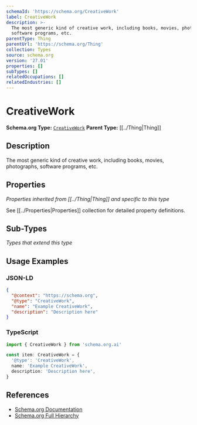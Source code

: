 ```yaml
---
schemaId: 'https://schema.org/CreativeWork'
label: CreativeWork
description: >-
  The most generic kind of creative work, including books, movies, photographs,
  software programs, etc.
parentType: Thing
parentUrl: 'https://schema.org/Thing'
collection: Types
source: schema.org
version: '27.01'
properties: []
subTypes: []
relatedOccupations: []
relatedIndustries: []
---
```

# CreativeWork

**Schema.org Type:** [`CreativeWork`](https://schema.org/CreativeWork)
**Parent Type:** [[../Thing|Thing]]

## Description

The most generic kind of creative work, including books, movies, photographs, software programs, etc.

## Properties

*Properties inherited from [[../Thing|Thing]] and specific to this type*

See [[../Properties|Properties]] collection for detailed property definitions.

## Sub-Types

*Types that extend this type*

## Usage Examples

### JSON-LD

```json
{
  "@context": "https://schema.org",
  "@type": "CreativeWork",
  "name": "Example CreativeWork",
  "description": "Description here"
}
```

### TypeScript

```typescript
import { CreativeWork } from 'schema.org.ai'

const item: CreativeWork = {
  '@type': 'CreativeWork',
  name: 'Example CreativeWork',
  description: 'Description here',
}
```

## References

- [Schema.org Documentation](https://schema.org/CreativeWork)
- [Schema.org Full Hierarchy](https://schema.org/docs/full.html)
